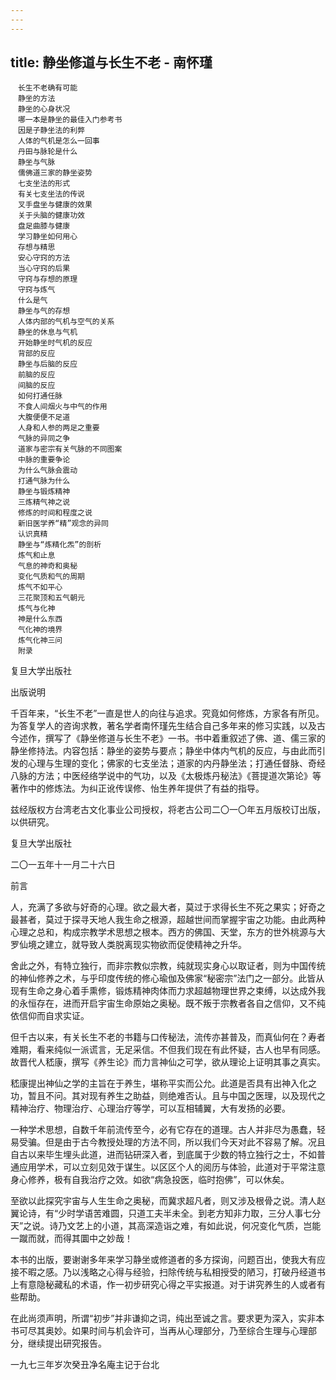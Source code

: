 ```yaml
---
---
---
```

title: 静坐修道与长生不老 - 南怀瑾
---


```
　长生不老确有可能
　静坐的方法
　静坐的心身状况
　哪一本是静坐的最佳入门参考书
　因是子静坐法的利弊
　人体的气机是怎么一回事
　丹田与脉轮是什么
　静坐与气脉
　儒佛道三家的静坐姿势
　七支坐法的形式
　有关七支坐法的传说
　叉手盘坐与健康的效果
　关于头脑的健康功效
　盘足曲膝与健康
　学习静坐如何用心
　存想与精思
　安心守窍的方法
　当心守窍的后果
　守窍与存想的原理
　守窍与炼气
　什么是气
　静坐与气的存想
　人体内部的气机与空气的关系
　静坐的休息与气机
　开始静坐时气机的反应
　背部的反应
　静坐与后脑的反应
　前脑的反应
　间脑的反应
　如何打通任脉
　不食人间烟火与中气的作用
　大腹便便不足道
　人身和人参的两足之重要
　气脉的异同之争
　道家与密宗有关气脉的不同图案
　中脉的重要争论
　为什么气脉会震动
　打通气脉为什么
　静坐与锻炼精神
　三炼精气神之说
　修炼的时间和程度之说
　新旧医学养“精”观念的异同
　认识真精
　静坐与“炼精化炁”的剖析
　炼气和止息
　气息的神奇和奥秘
　变化气质和气的周期
　炼气不如平心
　三花聚顶和五气朝元
　炼气与化神
　神是什么东西
　气化神的境界
　炼气化神三问
　附录
```




复旦大学出版社








出版说明


千百年来，“长生不老”一直是世人的向往与追求。究竟如何修炼，方家各有所见。为答复学人的咨询求教，著名学者南怀瑾先生结合自己多年来的修习实践，以及古今述作，撰写了《静坐修道与长生不老》一书。书中着重叙述了佛、道、儒三家的静坐修持法。内容包括：静坐的姿势与要点；静坐中体内气机的反应，与由此而引发的心理与生理的变化；佛家的七支坐法；道家的内丹静坐法；打通任督脉、奇经八脉的方法；中医经络学说中的气功，以及《太极炼丹秘法》《菩提道次第论》等著作中的修炼法。为纠正讹传误修、怡生养年提供了有益的指导。

兹经版权方台湾老古文化事业公司授权，将老古公司二〇一〇年五月版校订出版，以供研究。

复旦大学出版社

二〇一五年十一月二十六日





前言


人，充满了多欲与好奇的心理。欲之最大者，莫过于求得长生不死之果实；好奇之最甚者，莫过于探寻天地人我生命之根源，超越世间而掌握宇宙之功能。由此两种心理之总和，构成宗教学术思想之根本。西方的佛国、天堂，东方的世外桃源与大罗仙境之建立，就导致人类脱离现实物欲而促使精神之升华。

舍此之外，有特立独行，而非宗教似宗教，纯就现实身心以取证者，则为中国传统的神仙修养之术，与乎印度传统的修心瑜伽及佛家“秘密宗”法门之一部分。此皆从现有生命之身心着手熏修，锻炼精神肉体而力求超越物理世界之束缚，以达成外我的永恒存在，进而开启宇宙生命原始之奥秘。既不叛于宗教者各自之信仰，又不纯依信仰而自求实证。

但千古以来，有关长生不老的书籍与口传秘法，流传亦甚普及，而真仙何在？寿者难期，看来纯似一派谎言，无足采信。不但我们现在有此怀疑，古人也早有同感。故晋代人嵇康，撰写《养生论》而力言神仙之可学，欲从理论上证明其事之真实。

嵇康提出神仙之学的主旨在于养生，堪称平实而公允。此道是否具有出神入化之功，暂且不问。其对现有养生之助益，则绝难否认。且与中国之医理，以及现代之精神治疗、物理治疗、心理治疗等学，可以互相辅翼，大有发扬的必要。

一种学术思想，自数千年前流传至今，必有它存在的道理。古人并非尽为愚蠢，轻易受骗。但是由于古今教授处理的方法不同，所以我们今天对此不容易了解。况且自古以来毕生埋头此道，进而钻研深入者，到底属于少数的特立独行之士，不如普通应用学术，可以立刻见效于谋生。以区区个人的阅历与体验，此道对于平常注意身心修养，极有自我治疗之效。如欲“病急投医，临时抱佛”，可以休矣。

至欲以此探究宇宙与人生生命之奥秘，而冀求超凡者，则又涉及根骨之说。清人赵翼论诗，有“少时学语苦难圆，只道工夫半未全。到老方知非力取，三分人事七分天”之说。诗乃文艺上的小道，其高深造诣之难，有如此说，何况变化气质，岂能一蹴而就，而得其圜中之妙哉！

本书的出版，要谢谢多年来学习静坐或修道者的多方探询，问题百出，使我大有应接不暇之感。乃以浅略之心得与经验，扫除传统与私相授受的陋习，打破丹经道书上有意隐秘藏私的术语，作一初步研究心得之平实报道。对于讲究养生的人或者有些帮助。

在此尚须声明，所谓“初步”并非谦抑之词，纯出至诚之言。要求更为深入，实非本书可尽其奥妙。如果时间与机会许可，当再从心理部分，乃至综合生理与心理部分，继续提出研究报告。

一九七三年岁次癸丑净名庵主记于台北